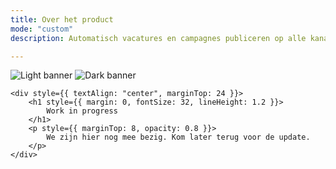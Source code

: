 ```yaml
---
title: Over het product
mode: "custom"
description: Automatisch vacatures en campagnes publiceren op alle kanalen, predictive recruitment, AI optimalizatie tools, strategische automatiseringen, uitgebreide inzichten en meer. Allemaal op één platform.

---
```


<div style={{ maxWidth: 1280, margin: "0 auto", padding: "100px 24px" }}>
    <img
        className="block dark:hidden"
        src="/images/banner-light.svg"
        alt="Light banner"
        style={{
            width: "100%",
            height: "auto",
            borderRadius: 16,
            boxShadow: "0 10px 30px rgba(0,0,0,0.15)",
        }}
    />
    <img
        className="hidden dark:block"
        src="/images/banner-dark.svg"
        alt="Dark banner"
        style={{
            width: "100%",
            height: "auto",
            borderRadius: 16,
            boxShadow: "0 10px 30px rgba(0,0,0,0.15)",
        }}
    />

    <div style={{ textAlign: "center", marginTop: 24 }}>
        <h1 style={{ margin: 0, fontSize: 32, lineHeight: 1.2 }}>
            Work in progress
        </h1>
        <p style={{ marginTop: 8, opacity: 0.8 }}>
            We zijn hier nog mee bezig. Kom later terug voor de update.
        </p>
    </div>
</div>
